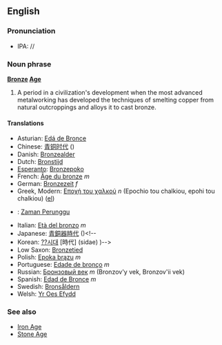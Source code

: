 {{Wikipedia}}
==English==
===Pronunciation===
*IPA: //

===Noun phrase===
'''[[bronze|Bronze]] [[age|Age]]'''
#A period in a civilization's development when the most advanced metalworking has developed the techniques of smelting copper from natural outcroppings and alloys it to cast bronze.

==== Translations ====

*Asturian: [[Edá de Bronce]]
*Chinese: [[青铜时代]] ()
*Danish: [[Bronzealder]]
*Dutch: [[Bronstijd]]
*[[Esperanto]]: [[Bronzepoko]]
*French: [[Âge du bronze]] ''m''
*German: [[Bronzezeit]] ''f'' 
*Greek, Modern: [[Εποχή του χαλκού]] ''n'' (Epochio tou chalkiou, epohi tou chalkiou) ([[:el:Εποχή του χαλκού|el]])
*{{id}}: [[Zaman Perunggu]]
*Italian: [[Età del bronzo]] ''m''
*Japanese: [[青銅器時代]] ()<!--
*Korean: [[??시대]] [時代] (sidae) )-->
*Low Saxon: [[Bronzetied]]
*Polish: [[Epoka brązu]] ''m''
*Portuguese: [[Edade de bronço]] ''m''
*Russian: [[Бронзовый век]] ''m'' (Bronzov'y vek, Bronzov'ii vek)
*Spanish: [[Edad de Bronce]] ''m''
*Swedish: [[Bronsåldern]]
*Welsh: [[Yr Oes Efydd]]

===See also===
*[[Iron Age]]
*[[Stone Age]]